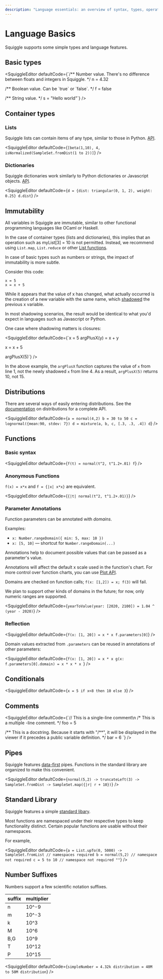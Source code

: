 ```yaml
---
description: "Language essentials: an overview of syntax, types, operators, functions, and more"
---
```



# Language Basics

Squiggle supports some simple types and language features.

## Basic types

<SquiggleEditor defaultCode={`/**
Number value.
There's no difference between floats and integers in Squiggle.
*/
n = 4.32

/** Boolean value.
Can be \`true\` or \`false\`.
*/
f = false

/** String value. */
s = "Hello world"`} />

## Container types

### Lists

Squiggle lists can contain items of any type, similar to those in Python. [API](/docs/Api/List).

<SquiggleEditor
  defaultCode={`[beta(1,10), 4, isNormalized(SampleSet.fromDist(1 to 2))]`}
/>

### Dictionaries

Squiggle dictionaries work similarly to Python dictionaries or Javascript objects. [API](/docs/Api/Dictionary).

<SquiggleEditor
  defaultCode={`d = {dist: triangular(0, 1, 2), weight: 0.25}
d.dist`}
/>

## Immutability

All variables in Squiggle are immutable, similar to other functional programming languages like OCaml or Haskell.

In the case of container types (lists and dictionaries), this implies that an operation such as myList[3] = 10 is not permitted. Instead, we recommend using `List.map`, `List.reduce` or other [List functions](/docs/Api/List).

In case of basic types such as numbers or strings, the impact of immutability is more subtle.

Consider this code:

```squiggle
x = 5
x = x + 5
```

While it appears that the value of x has changed, what actually occurred is the creation of a new variable with the same name, which [shadowed](https://en.wikipedia.org/wiki/Variable_shadowing) the previous x variable.

In most shadowing scenarios, the result would be identical to what you'd expect in languages such as Javascript or Python.

One case where shadowing matters is closures:

<SquiggleEditor
  defaultCode={`x = 5
argPlusX(y) = x + y

x = x + 5

argPlusX(5)`}
/>

In the above example, the `argPlusX` function captures the value of `x` from line 1, not the newly shadowed `x` from line 4. As a result, `argPlusX(5)` returns 10, not 15.

## Distributions

There are several ways of easily entering distributions. See the [documentation](/docs/Api/Dist/) on distributions for a complete API.

<SquiggleEditor
  defaultCode={`a = normal(4,2)
b = 30 to 50
c = lognormal({mean:90, stdev: 7})
d = mixture(a, b, c, [.3, .3, .4])
d`}
/>

## Functions

### Basic syntax

<SquiggleEditor
  defaultCode={`f(t) = normal(t^2, t^1.2+.01)
f`}
/>

### Anonymous Functions

`f(x) = x*x` and `f = {|x| x*x}` are equivalent.

<SquiggleEditor defaultCode={`{|t| normal(t^2, t^1.2+.01)}`} />

### Parameter Annotations

Function parameters can be annotated with _domains_.

Examples:

- `x: Number.rangeDomain({ min: 5, max: 10 })`
- `x: [5, 10]` — shortcut for `Number.rangeDomain(...)`

Annotations help to document possible values that can be passed as a parameter's value.

Annotations will affect the default x scale used in the function's chart. For more control over function charts, you can use [Plot API](/docs/Api/Plot).

Domains are checked on function calls; `f(x: [1,2]) = x; f(3)` will fail.

We plan to support other kinds of domains in the future; for now, only numeric ranges are supported.

<SquiggleEditor
  defaultCode={`yearToValue(year: [2020, 2100]) = 1.04 ^ (year - 2020)`}
/>

### Reflection

<SquiggleEditor
  defaultCode={`f(x: [1, 20]) = x * x
f.parameters[0]`}
/>

Domain values extracted from `.parameters` can be reused in annotations of other parameters:

<SquiggleEditor
  defaultCode={`f(x: [1, 20]) = x * x
g(x: f.parameters[0].domain) = x * x * x
`}
/>

## Conditionals

<SquiggleEditor
  defaultCode={`x = 5
if x<8 then 10 else 3`}
/>

## Comments

<SquiggleEditor
  defaultCode={`// This is a single-line comment\n
/*
This is a multiple
-line comment.
*/
foo = 5

/**
This is a docstring.
Because it starts with "/**", it will be displayed in the viewer if it precedes a public variable definition.
*/
bar = 6
`}
/>

## Pipes

Squiggle features [data-first](https://www.javierchavarri.com/data-first-and-data-last-a-comparison/) pipes. Functions in the standard library are organized to make this convenient.

<SquiggleEditor
  defaultCode={`normal(5,2) -> truncateLeft(3) -> SampleSet.fromDist -> SampleSet.map({|r| r + 10})`}
/>

## Standard Library

Squiggle features a simple [standard libary](/docs/Api/Dist).

Most functions are namespaced under their respective types to keep functionality distinct. Certain popular functions are usable without their namespaces.

For example,

<SquiggleEditor
  defaultCode={`a = List.upTo(0, 5000) -> SampleSet.fromList // namespaces required
b = normal(5,2) // namespace not required
c = 5 to 10 // namespace not required
""`}
/>

## Number Suffixes

Numbers support a few scientific notation suffixes.

| suffix | multiplier |
| ------ | ---------- |
| n      | 10^-9      |
| m      | 10^-3      |
| k      | 10^3       |
| M      | 10^6       |
| B,G    | 10^9       |
| T      | 10^12      |
| P      | 10^15      |

<SquiggleEditor
  defaultCode={`simpleNumber = 4.32k
distribution = 40M to 50M
distribution`}
/>
